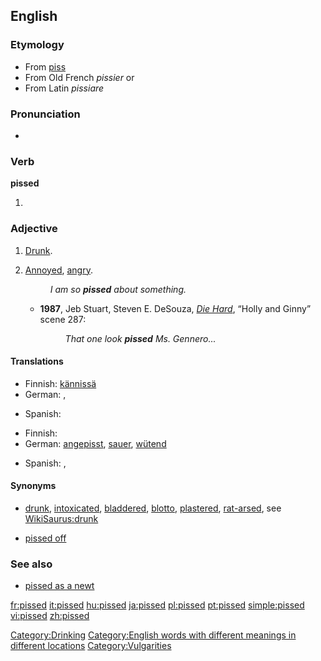 ==English==

===Etymology===
* From [[piss]] ''{{vulgar}}''
* From Old French ''pissier'' or
* From Latin ''pissiare''

===Pronunciation===
* {{rhymes|ɪst}}

===Verb===
'''pissed'''

# {{past of|[[piss]]}}

===Adjective===
{{en-adj}}

# {{context|British|Aus|NZ|slang}} [[drunk|Drunk]].
# {{context|US|Canada|slang}} [[annoyed|Annoyed]], [[angry]].
#: ''I am so '''pissed''' about something.''
#* '''1987''', Jeb Stuart, Steven E. DeSouza, ''[[w:Die Hard|Die Hard]]'', “Holly and Ginny” scene 287:
#*: ''That one look '''pissed''' Ms. Gennero...''

====Translations====
{{trans-top|Drunk}}
* Finnish: [[kännissä]]
* German: {{t+|de|betrunken}}, {{t+|de|besoffen}}
{{trans-mid}}
* Spanish: {{t+|es|borracho}}
{{trans-bottom}}

{{trans-top|Annoyed, angry}}
* Finnish: {{t+|fi|vihainen}}
* German: [[angepisst]], [[sauer]], [[wütend]]
{{trans-mid}}
* Spanish: {{t-|es|enojado}}, {{t-|es|disgustado}}
{{trans-bottom}}

====Synonyms====
* {{sense|drunk}} [[drunk]], [[intoxicated]], [[bladdered]], [[blotto]], [[plastered]], [[rat-arsed]], see [[WikiSaurus:drunk]]
* {{sense|annoyed, angry}} [[pissed off]]

===See also===
* [[pissed as a newt]]

[[Category:Drinking]]
[[Category:English words with different meanings in different locations]]
[[Category:Vulgarities]]

[[fr:pissed]]
[[it:pissed]]
[[hu:pissed]]
[[ja:pissed]]
[[pl:pissed]]
[[pt:pissed]]
[[simple:pissed]]
[[vi:pissed]]
[[zh:pissed]]